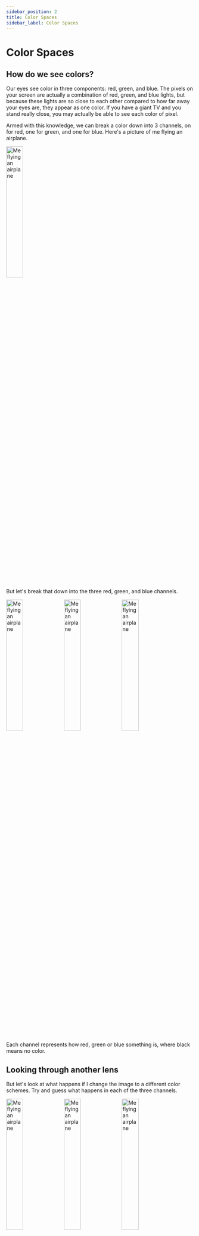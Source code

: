 ```yaml
---
sidebar_position: 2
title: Color Spaces
sidebar_label: Color Spaces
---
```



# Color Spaces

## How do we see colors?

Our eyes see color in three components: red, green, and blue. The pixels on your screen are actually a combination of red,
green, and blue lights, but because these lights are so close to each other compared to how far away your eyes are,
they appear as one color. If you have a giant TV and you stand really close, you may actually be able to see each color 
of pixel.

Armed with this knowledge, we can break a color down into 3 channels, on for red, one for green, and one for blue. 
Here's a picture of me flying an airplane.

<img alt="Me flying an airplane" src="/img/opencv-guide/flying_airplane.jpeg" width="30%"/>

But let's break that down into the three red, green, and blue channels.

<Tabs>
  <TabItem value="red" label="Red">
    <img alt="Me flying an airplane" src="/img/opencv-guide/flying_airplane_red.jpeg" width="30%"/>
  </TabItem>
  <TabItem value="green" label="Green">
    <img alt="Me flying an airplane" src="/img/opencv-guide/flying_airplane_green.jpeg" width="30%"/>
  </TabItem>
  <TabItem value="blue" label="Blue">
    <img alt="Me flying an airplane" src="/img/opencv-guide/flying_airplane_blue.jpeg" width="30%"/>
  </TabItem>
</Tabs>

Each channel represents how red, green or blue something is, where black means no color.

## Looking through another lens

But let's look at what happens if I change the image to a different color schemes. Try and guess what happens in each of
the three channels.

<Tabs>
    <TabItem value="1" label="Channel 1">
        <img alt="Me flying an airplane" src="/img/opencv-guide/flying_airplane_y.jpeg" width="30%"/>
    </TabItem>
    <TabItem value="2" label="Channel 2">
        <img alt="Me flying an airplane" src="/img/opencv-guide/flying_airplane_Cr.jpeg" width="30%"/>
    </TabItem>
    <TabItem value="3" label="Channel 3">
        <img alt="Me flying an airplane" src="/img/opencv-guide/flying_airplane_Cb.jpeg" width="30%"/>
    </TabItem>
</Tabs>

That image uses a color scheme called YCrCb, where there are three channels, Y is luminance, Cr is red, and Cb is blue.
This color scheme is based off how our brains *interpret* colors. We recognize objects based on the contrast in brightness.
In the first channel, Y, you can clearly see the contrast between the dashboard and the sky as well as my body and the rest
of the cockpit. If we look at the second channel, Cr, my skin stands out from my sweatshirt because the sweatshirt is blue
and my skin is not. If we look at the third channel, Cb, you can see that my blue sweatshirt stands out from everything else.

Now why is this useful? The YCrCb color scheme is great because **_brightness and color are not intertwined_**. This means
that we can interpret the colors, regardless of what the brightness of our surroundings are, as opposed to RGB where a
change in brightness affects all three channels.

## Converting between colors

Converting between color spaces is really easy, but you have to keep track of when you switch, because there is no way to get
OpenCV to tell you what color space you are using.


First, we have to know what our source color space is. By default, the `input` parameter is in RGB.

Second, we need to know what our intended color space is. Supported color spaces are RGB, GRAY, HSV, LAB, XYZ, YCrCb (and more).

Then we can simply use the following function:
```java
ImgProc.cvtColor(source, destination , color_space);
```

Source and destination are both any `Mat`, though ideally the destination should be blank.

For the color space parameter, there are constants in the ImgProc class. Some examples are:
 - ImgProc.COLOR_RGB2HSV
 - ImgProc.COLOR_HSV2RGB

:::tip
You can use the autocomplete menu to list what conversions are supported. Just type in `ImgProc.COLOR_` and let the IDE
list all the options.

You may have to convert from one color to another first.
:::

As an example, we can put the grayscale version of RGB in a new `Mat` like so:
```java
Mat inputGray = new Mat();
ImgProc.cvtColor(input, inputGray, ImgProc.COLOR_RGB2GRAY);
```

Whenever we are done, we should make sure `input` is still in RGB. If it isn't, OpenCV will assume it is and the display
in the dashboard will have incorrect colors.

:::caution
Whenever we convert to grayscale, we lose all color information. Whenever we convert back to RGB, it will still not have color.
This is because all color spaces except grayscale have 3 channels, whereas grayscale only has 1, so it is impossible to get those
channels back.
:::
